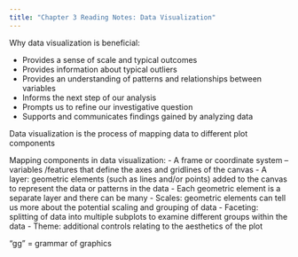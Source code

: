 ```yaml
---
title: "Chapter 3 Reading Notes: Data Visualization"
---
```

Why data visualization is beneficial:

- Provides a sense of scale and typical outcomes
- Provides information about typical outliers
- Provides an understanding of patterns and relationships between variables
- Informs the next step of our analysis 
- Prompts us to refine our investigative question
- Supports and communicates findings gained by analyzing data

Data visualization is the process of mapping data to different plot components

Mapping components in data visualization:
- A frame or coordinate system – variables /features that define the axes and gridlines of the canvas
- A layer: geometric elements (such as lines and/or points) added to the canvas to represent the data or patterns in the data
            - Each geometric element is a separate layer and there can be many
- Scales: geometric elements can tell us more about the potential scaling and grouping of data
- Faceting: splitting of data into multiple subplots to examine different groups within the data
- Theme: additional controls relating to the aesthetics of the plot

“gg” = grammar of graphics 
